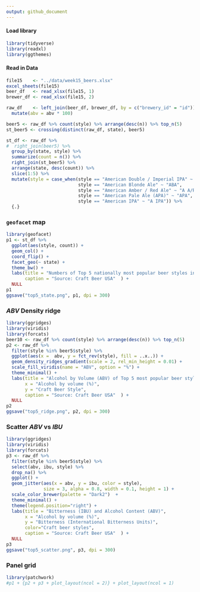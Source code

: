 ```yaml
---
output: github_document
---
```

#### Load library
```r
library(tidyverse)
library(readxl)
library(ggthemes)
```

#### Read in Data
```r
file15    <- "../data/week15_beers.xlsx"
excel_sheets(file15)
beer_df   <- read_xlsx(file15, 1)
brewer_df <- read_xlsx(file15, 2)

raw_df    <- left_join(beer_df, brewer_df, by = c("brewery_id" = "id")) %>% 
  mutate(abv = abv * 100)

beer5 <- raw_df %>% count(style) %>% arrange(desc(n)) %>% top_n(5) 
st_beer5 <- crossing(distinct(raw_df, state), beer5)

st_df <- raw_df %>% 
#  right_join(beer5) %>% 
  group_by(state, style) %>% 
  summarize(count = n()) %>% 
  right_join(st_beer5) %>% 
  arrange(state, desc(count)) %>% 
  slice(1:5) %>% 
  mutate(style = case_when(style == "American Double / Imperial IPA" ~ "A D/I IPA",
                           style == "American Blonde Ale" ~ "ABA",
                           style == "American Amber / Red Ale" ~ "A A/R A",
                           style == "American Pale Ale (APA)" ~ "APA",
                           style == "American IPA" ~ "A IPA")) %>% 
  {.}
```

### `geofacet` map
```r
library(geofacet)
p1 <- st_df %>% 
  ggplot(aes(style, count)) + 
  geom_col() +
  coord_flip() +
  facet_geo(~ state) +
  theme_bw() +
  labs(title = "Numbers of Top 5 nationally most popular beer styles in each state",
       caption = "Source: Craft Beer USA"  ) +
  NULL
p1
ggsave("top5_state.png", p1, dpi = 300)
```

### _ABV_ Density ridge
```r
library(ggridges)
library(viridis)
library(forcats)
beer10 <- raw_df %>% count(style) %>% arrange(desc(n)) %>% top_n(5) 
p2 <- raw_df %>% 
  filter(style %in% beer5$style) %>% 
  ggplot(aes(x =  abv, y = fct_rev(style), fill = ..x..)) +
  geom_density_ridges_gradient(scale = 2, rel_min_height = 0.01) +
  scale_fill_viridis(name = "ABV", option = "%") + 
  theme_minimal() +
  labs(title = "Alcohol by Volume (ABV) of Top 5 most popular beer styles",
       x = "Alcohol by volume (%)",
       y = "Craft Beer Style",
       caption = "Source: Craft Beer USA"  ) +
  NULL
p2  
ggsave("top5_ridge.png", p2, dpi = 300)
```


### Scatter _ABV_ vs _IBU_
```r
library(ggridges)
library(viridis)
library(forcats)
p3 <- raw_df %>% 
  filter(style %in% beer5$style) %>% 
  select(abv, ibu, style) %>% 
  drop_na() %>% 
  ggplot() + 
  geom_jitter(aes(x = abv, y = ibu, color = style), 
              size = 3, alpha = 0.8, width = 0.1, height = 1) +
  scale_color_brewer(palette = "Dark2")  + 
  theme_minimal() +
  theme(legend.position="right") +
  labs(title = "Bitterness (IBU) and Alcohol Content (ABV)",
       x = "Alcohol by volume (%)", 
       y = "Bitterness (International Bitterness Units)", 
       color="Craft beer styles",
       caption = "Source: Craft Beer USA"  ) +
  NULL
p3  
ggsave("top5_scatter.png", p3, dpi = 300)
```

### Panel grid
```r
library(patchwork)
#p1 + {p2 + p3 + plot_layout(ncol = 2)} + plot_layout(ncol = 1)
```

